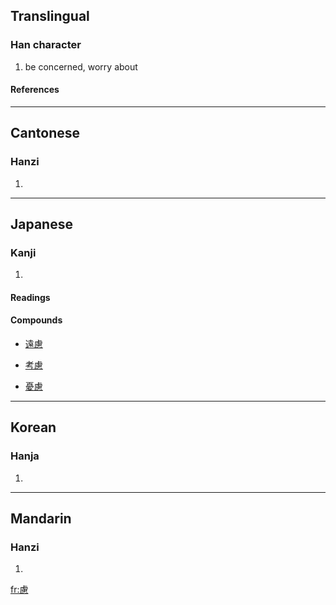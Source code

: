 {{see|虑}}

==Translingual==
===Han character===
{{Han char|rn=61|rad=心|as=11|sn=15|four=2123<sub>6</sub>|canj=卜心田心 (YPWP)|ids=⿸[[虍]][[思]]}}
# be concerned, worry about
====References====
{{Han ref|kx=0399.340|dkj=11132|dj=0739.200|hdz=42342.020|uh=616E|ud=24942|bh=BC7B|bd=48251}}
----

==Cantonese==
===Hanzi===
{{yue-hanzi|jyut=|y=leui6}}
# {{defn|Cantonese}}
----
==Japanese==
===Kanji===
{{ja-kanji|grade=c|rs=心11}}
# {{defn|Japanese}} 
====Readings====
{{ja-readings|on=[[りょ]] (ryo), [[ろく]] (roku)|kun=[[おもんぱか]] (omompaka)}}
====Compounds====
{{top4}}
*[[遠慮]]
{{mid4}}
*[[考慮]]
{{mid4}}
*[[憂慮]]
{{mid4}}
{{bottom}}
----

==Korean==
===Hanja===
{{ko-hanja|hangeul=려>여|eumhun=|rv=ryeo>yeo|mr=ryŏ>yŏ|y=lye>ye}}
# {{defn|Korean}}
----
==Mandarin==
===Hanzi===
{{cmn-hanzi|sim=虑|pin=[[lǜ]] (lü4)|wg=lü<sup>4</sup>}}
# {{defn|Mandarin}}

[[fr:慮]]